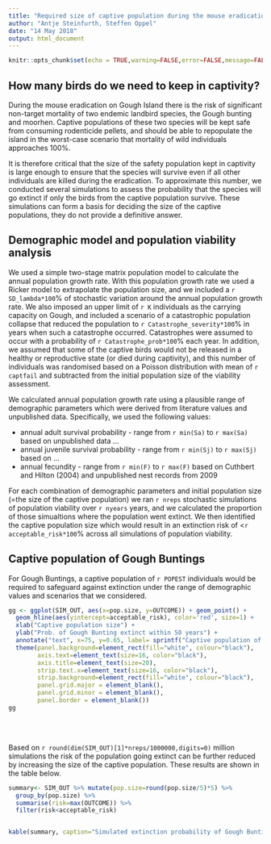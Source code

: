 ---
title: "Required size of captive population during the mouse eradication on Gough"
author: "Antje Steinfurth, Steffen Oppel"
date: "14 May 2018"
output: html_document
---

```{r setup, include=FALSE}
knitr::opts_chunk$set(echo = TRUE,warning=FALSE,error=FALSE,message=FALSE)
```

## How many birds do we need to keep in captivity?

During the mouse eradication on Gough Island there is the risk of significant non-target mortality of two endemic landbird species, the Gough bunting and moorhen. Captive populations of these two species will be kept safe from consuming rodenticide pellets, and should be able to repopulate the island in the worst-case scenario that mortality of wild individuals approaches 100%.

It is therefore critical that the size of the safety population kept in captivity is large enough to ensure that the species will survive even if all other individuals are killed during the eradication. To approximate this number, we conducted several simulations to assess the probability that the species will go extinct if only the birds from the captive population survive. These simulations can form a basis for deciding the size of the captive populations, they do not provide a definitive answer.


## Demographic model and population viability analysis

We used a simple two-stage matrix population model to calculate the annual population growth rate. With this population growth rate we used a Ricker model to extrapolate the population size, and we included a `r SD_lambda*100`% of stochastic variation around the annual population growth rate. We also imposed an upper limit of `r K` individuals as the carrying capacity on Gough, and included a scenario of a catastrophic population collapse that reduced the population to `r Catastrophe_severity*100`% in years when such a catastrophe occurred. Catastrophes were assumed to occur with a probability of `r Catastrophe_prob*100`% each year. In addition, we assumed that some of the captive birds would not be released in a healthy or reproductive state (or died during captivity), and this number of individuals was randomised based on a Poisson distribution with mean of `r captfail` and subtracted from the initial population size of the viability assessment.

We calculated annual population growth rate using a plausible range of demographic parameters which were derived from literature values and unpublished data. Specifically, we used the following values:

+ annual adult survival probability - range from `r min(Sa)` to `r max(Sa)` based on unpublished data ...
+ annual juvenile survival probability - range from `r min(Sj)` to `r max(Sj)` based on ...
+ annual fecundity - range from `r min(F)` to `r max(F)` based on Cuthbert and Hilton (2004) and unpublished nest records from 2009

For each combination of demographic parameters and initial population size (=the size of the captive population) we ran `r nreps` stochastic simulations of population viability over `r nyears` years, and we calculated the proportion of those simualtions where the population went extinct. 
We then identified the captive population size which would result in an extinction risk of <`r acceptable_risk*100`% across all simulations of population viability.



## Captive population of Gough Buntings

For Gough Buntings, a captive population of `r POPEST` individuals would be required to safeguard against extinction under the range of demographic values and scenarios that we considered.

```{r, echo=FALSE,warning=FALSE,error=FALSE,message=FALSE, fig.height = 6, fig.width = 8, fig.align = "center"}
gg <- ggplot(SIM_OUT, aes(x=pop.size, y=OUTCOME)) + geom_point() +
  geom_hline(aes(yintercept=acceptable_risk), color='red', size=1) +
  xlab("Captive population size") +
  ylab("Prob. of Gough Bunting extinct within 50 years") +
  annotate("text", x=75, y=0.65, label= sprintf("Captive population of %s birds needed", POPEST), size=5, colour= 'red') + 
  theme(panel.background=element_rect(fill="white", colour="black"), 
        axis.text=element_text(size=16, color="black"), 
        axis.title=element_text(size=20), 
        strip.text.x=element_text(size=16, color="black"), 
        strip.background=element_rect(fill="white", colour="black"), 
        panel.grid.major = element_blank(), 
        panel.grid.minor = element_blank(), 
        panel.border = element_blank())
gg
```

<br>
<br>

Based on `r round(dim(SIM_OUT)[1]*nreps/1000000,digits=0)` million simulations the risk of the population going extinct can be further reduced by increasing the size of the captive population. These results are shown in the table below.


```{r  summary, echo=FALSE,warning=FALSE,error=FALSE,message=FALSE}

summary<- SIM_OUT %>% mutate(pop.size=round(pop.size/5)*5) %>%
  group_by(pop.size) %>%
  summarise(risk=max(OUTCOME)) %>%
  filter(risk<acceptable_risk)


kable(summary, caption="Simulated extinction probability of Gough Bunting for different captive population sizes during the eradication operation",col.names=  c("Captive population size","Proportion of simulated populations going extinct"))
```


<br>
<br>


